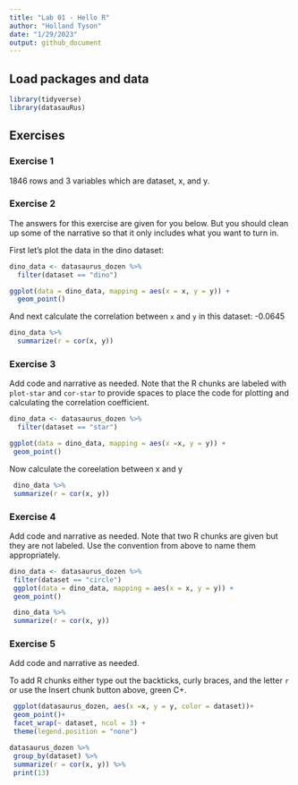 ```yaml
---
title: "Lab 01 - Hello R"
author: "Holland Tyson"
date: "1/29/2023"
output: github_document
---
```


## Load packages and data

```r
library(tidyverse) 
library(datasauRus)
```

## Exercises

### Exercise 1

1846 rows and 3 variables which are dataset, x, and y.

### Exercise 2

The answers for this exercise are given for you below. But you should clean up some of the narrative so that it only includes what you want to turn in.

First let's plot the data in the dino dataset:

```r
dino_data <- datasaurus_dozen %>%
  filter(dataset == "dino")

ggplot(data = dino_data, mapping = aes(x = x, y = y)) +
  geom_point()
```

And next calculate the correlation between `x` and `y` in this dataset: -0.0645

```r
dino_data %>%
  summarize(r = cor(x, y))
```

### Exercise 3

Add code and narrative as needed. Note that the R chunks are labeled with `plot-star` and `cor-star` to provide spaces to place the code for plotting and calculating the correlation coefficient.

```r
dino_data <- datasaurus_dozen %>%
  filter(dataset == "star")

ggplot(data = dino_data, mapping = aes(x =x, y = y)) +
 geom_point()
```

Now calculate the coreelation between x and y

```r
 dino_data %>%
 summarize(r = cor(x, y))
```

### Exercise 4

Add code and narrative as needed. Note that two R chunks are given but they are not labeled. Use the convention from above to name them appropriately.

```r
dino_data <- datasaurus_dozen %>%
 filter(dataset == "circle")
 ggplot(data = dino_data, mapping = aes(x = x, y = y)) +
 geom_point()
```

```r
 dino_data %>%
 summarize(r = cor(x, y))
```

### Exercise 5

Add code and narrative as needed.

To add R chunks either type out the backticks, curly braces, and the letter `r` or use the Insert chunk button above, green C+.

```r
 ggplot(datasaurus_dozen, aes(x =x, y = y, color = dataset))+
 geom_point()+
 facet_wrap(~ dataset, ncol = 3) +
 theme(legend.position = "none")
```

```r
datasaurus_dozen %>%
 group_by(dataset) %>%
 summarize(r = cor(x, y)) %>%
 print(13)
```
